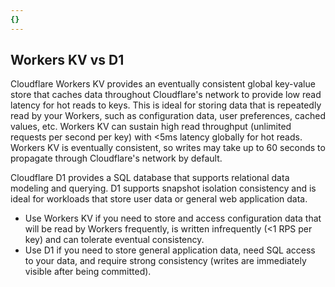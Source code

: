 ```yaml
---
{}
---
```


## Workers KV vs D1

Cloudflare Workers KV provides an eventually consistent global key-value store that caches data throughout Cloudflare's network to provide
low read latency for hot reads to keys. This is ideal for storing data that is repeatedly read by your Workers, such as configuration data, user preferences, cached values, etc. Workers KV can sustain high read throughput (unlimited requests per second per key) with \<5ms latency globally for hot reads. Workers KV is eventually consistent, so writes may take up to 60 seconds to propagate through Cloudflare's network by default.

Cloudflare D1 provides a SQL database that supports relational data modeling and querying. D1 supports snapshot isolation consistency and is ideal for
workloads that store user data or general web application data. 

- Use Workers KV if you need to store and access configuration data that will be read by Workers frequently, is written infrequently (\<1 RPS per key) and can tolerate eventual consistency.
- Use D1 if you need to store general application data, need SQL access to your data, and require strong consistency (writes are immediately visible after being committed).
